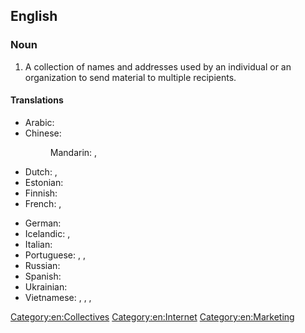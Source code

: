 ==English==
{{wikipedia}}

===Noun===
{{en-noun}}

# A collection of names and addresses used by an individual or an organization to send material to multiple recipients.

====Translations====
{{trans-top|collection of names and addresses}}
* Arabic: {{t-needed|ar}}
* Chinese:
*: Mandarin: {{t|cmn|郵寄名單|sc=Hani}}, {{t|cmn|邮寄名单|tr=yóujì míngdān|sc=Hani}}
* Dutch: {{t|nl|nieuwslijst|m|f}}, {{t+|nl|adressenlijst|m|f}}
* Estonian: {{t|et|postiloend}}
* Finnish: {{t+|fi|postituslista}}
* French: {{t+|fr|liste de diffusion}}, {{t+|fr|fichier d’adresses|m}}
{{trans-mid}}
* German: {{t+|de|Mailingliste|f}}
* Icelandic: {{t|is|póstlisti|m}}, {{qualifier|recipient file}} {{t|is|viðtakendaskrá|f}}
* Italian: {{t+|it|mailing list|f}}
* Portuguese: {{t+|pt|lista de discussão|f}}, {{t|pt|lista de correio|f}}, {{t|pt|lista de difusão|f}}
* Russian: {{t-needed|ru}}
* Spanish: {{t|es|lista de correo|f}}
* Ukrainian: {{t-needed|uk}}
* Vietnamese: {{t|vi|danh sách thư}}, {{t|vi|danh sách gửi thư}}, {{t|vi|danh sách gởi thư}}, {{t|vi|hộp thư chung}}
{{trans-bottom}}

[[Category:en:Collectives]]
[[Category:en:Internet]]
[[Category:en:Marketing]]